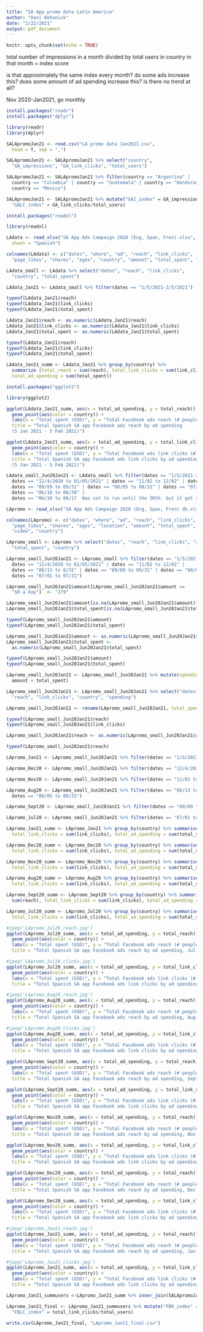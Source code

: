 ```yaml
---
title: "SA App promo data Latin America"
author: "Dani Behonick"
date: "2/22/2021"
output: pdf_document
---
```


```r
knitr::opts_chunk$set(echo = TRUE)
```

total number of impressions in a month divided by total users in country in that month = index score

is that approximately the same index every month?
do some ads increase this?
does some amount of ad spending increase this?
is there no trend at all?

Nov 2020-Jan2021, go monthly

```r
install.packages("readr")
install.packages("dplyr")
```
```r
library(readr)
library(dplyr)
```
```r
SALApromoJan21 <- read.csv("LA promo data Jan2021.csv",
  head = T, sep = ",")
```

```r
SALApromoJan21 <- SALApromoJan21 %>% select("country", 
  "GA_impressions", "GA_link_clicks", "total_users")
```

```r
SALApromoJan21 <- SALApromoJan21 %>% filter(country == "Argentina" | 
  country == "Colombia" | country == "Guatemala" | country == "Honduras" | 
  country == "Mexico")
```

```r
SALApromoJan21 <- SALApromoJan21 %>% mutate("GAI_index" = GA_impressions/total_users, 
  "GALC_index" = GA_link_clicks/total_users)
```

```r
install.packages("readxl")
```

```r
library(readxl)
```

```r
LAdata <- read_xlsx("SA App Ads Campaign 2020 (Eng, Span, Fren).xlsx", 
  sheet = "Spanish")
```
```r
colnames(LAdata) <- c("dates", "where", "ad", "reach", "link_clicks", 
  "page_likes", "shares", "ages", "country", "amount", "total_spent", "video")
```

```r
LAdata_small <- LAdata %>% select("dates", "reach", "link_clicks", 
  "country", "total_spent")
```

```r
LAdata_Jan21 <- LAdata_small %>% filter(dates == "1/5/2021-2/5/2021")
```

```r
typeof(LAdata_Jan21$reach)
typeof(LAdata_Jan21$link_clicks)
typeof(LAdata_Jan21$total_spent)
```
```r
LAdata_Jan21$reach <- as.numeric(LAdata_Jan21$reach)
LAdata_Jan21$link_clicks <- as.numeric(LAdata_Jan21$link_clicks)
LAdata_Jan21$total_spent <- as.numeric(LAdata_Jan21$total_spent)
```

```r
typeof(LAdata_Jan21$reach)
typeof(LAdata_Jan21$link_clicks)
typeof(LAdata_Jan21$total_spent)
```


```r
LAdata_Jan21_summ <- LAdata_Jan21 %>% group_by(country) %>% 
  summarize (total_reach = sum(reach), total_link_clicks = sum(link_clicks), 
  total_ad_spending = sum(total_spent))
```

```r
install.packages("ggplot2")
```

```r
library(ggplot2)
```

```r
ggplot(LAdata_Jan21_summ, aes(x = total_ad_spending, y = total_reach)) + 
  geom_point(aes(color = country)) + 
  labs(x = "Total spent (USD)", y = "Total Facebook ads reach (# people)", 
  title = "Total Spanish SA app Facebook ads reach by ad spending 
  (5 Jan 2021 - 5 Feb 2021)") 
```

```r
ggplot(LAdata_Jan21_summ, aes(x = total_ad_spending, y = total_link_clicks)) + 
  geom_point(aes(color = country)) + 
  labs(x = "Total spent (USD)", y = "Total Facebook ads link clicks (# clicks)", 
  title = "Total Spanish SA app Facebook ads link clicks by ad spending 
  (5 Jan 2021 - 5 Feb 2021)") 
```

```r
LAdata_small_Jun20Jan21 <- LAdata_small %>% filter(dates == "1/5/2021-2/5/2021" | 
  dates == "12/4/2020 to 01/05/2021" | dates == "11/02 to 12/02" | dates == "08/13 to 8/31" | 
  dates == "09/09 to 09/31" | dates == "08/05 to 08/31" | dates == "07/01 to 07/31" |
  dates == "06/10 to 06/30" | 
  dates == "06/10 to 06/17  Was set to run until the 30th. but it got rejected on the 17th")
```

```r
LApromo <- read_xlsx("SA App Ads Campaign 2020 (Eng, Span, Fren) db.xlsx", sheet = "Spanish")
```
```r
colnames(LApromo) <- c("dates", "where", "ad", "reach", "link_clicks", 
  "page_likes", "shares", "ages", "location", "amount", "total_spent", 
  "video", "country")
```

```r
LApromo_small <- LApromo %>% select("dates", "reach", "link_clicks", "amount", 
  "total_spent", "country")

LApromo_small_Jun20Jan21 <- LApromo_small %>% filter(dates == "1/5/2021-2/5/2021" | 
  dates == "12/4/2020 to 01/05/2021" | dates == "11/02 to 12/02" | 
  dates == "08/13 to 8/31" | dates == "09/09 to 09/31" | dates == "08/05 to 08/31" | 
  dates == "07/01 to 07/31")
```

```r
LApromo_small_Jun20Jan21$amount[LApromo_small_Jun20Jan21$amount == 
  "$9 a day"]  <- "279"
```

```r
LApromo_small_Jun20Jan21$amount[is.na(LApromo_small_Jun20Jan21$amount)] = 0
LApromo_small_Jun20Jan21$total_spent[is.na(LApromo_small_Jun20Jan21$total_spent)] = 0
```

```r
typeof(LApromo_small_Jun20Jan21$amount)
typeof(LApromo_small_Jun20Jan21$total_spent)
```
```r
LApromo_small_Jun20Jan21$amount <- as.numeric(LApromo_small_Jun20Jan21$amount)
LApromo_small_Jun20Jan21$total_spent <- 
  as.numeric(LApromo_small_Jun20Jan21$total_spent)
```
```r
typeof(LApromo_small_Jun20Jan21$amount)
typeof(LApromo_small_Jun20Jan21$total_spent)
```


```r
LApromo_small_Jun20Jan21 <- LApromo_small_Jun20Jan21 %>% mutate(spending = 
  amount + total_spent)
```


```r
LApromo_small_Jun20Jan21 <- LApromo_small_Jun20Jan21 %>% select("dates", 
  "reach", "link_clicks", "country", "spending")
```

```r
LApromo_small_Jun20Jan21 <- rename(LApromo_small_Jun20Jan21, total_spent = spending)
```

```r
typeof(LApromo_small_Jun20Jan21$reach)
typeof(LApromo_small_Jun20Jan21$link_clicks)
```

```r
LApromo_small_Jun20Jan21$reach <- as.numeric(LApromo_small_Jun20Jan21$reach)
```

```r
typeof(LApromo_small_Jun20Jan21$reach)
```
```r
LApromo_Jan21 <- LApromo_small_Jun20Jan21 %>% filter(dates == "1/5/2021-2/5/2021")

LApromo_Dec20 <- LApromo_small_Jun20Jan21 %>% filter(dates == "12/4/2020 to 01/05/2021")

LApromo_Nov20 <- LApromo_small_Jun20Jan21 %>% filter(dates == "11/02 to 12/02")

LApromo_Aug20 <- LApromo_small_Jun20Jan21 %>% filter(dates == "08/13 to 8/31" | 
  dates == "08/05 to 08/31")

LApromo_Sept20 <- LApromo_small_Jun20Jan21 %>% filter(dates == "09/09 to 09/31")

LApromo_Jul20 <- LApromo_small_Jun20Jan21 %>% filter(dates == "07/01 to 07/31")
```

```r
LApromo_Jan21_summ <- LApromo_Jan21 %>% group_by(country) %>% summarise(total_reach = sum(reach),
  total_link_clicks = sum(link_clicks), total_ad_spending = sum(total_spent))

LApromo_Dec20_summ <- LApromo_Dec20 %>% group_by(country) %>% summarise(total_reach = sum(reach),
  total_link_clicks = sum(link_clicks), total_ad_spending = sum(total_spent))

LApromo_Nov20_summ <- LApromo_Nov20 %>% group_by(country) %>% summarise(total_reach = sum(reach),
  total_link_clicks = sum(link_clicks), total_ad_spending = sum(total_spent))

LApromo_Aug20_summ <- LApromo_Aug20 %>% group_by(country) %>% summarise(total_reach = sum(reach),
  total_link_clicks = sum(link_clicks), total_ad_spending = sum(total_spent))

LApromo_Sept20_summ <- LApromo_Sept20 %>% group_by(country) %>% summarise(total_reach =
  sum(reach), total_link_clicks = sum(link_clicks), total_ad_spending = sum(total_spent))

LApromo_Jul20_summ <- LApromo_Jul20 %>% group_by(country) %>% summarise(total_reach = sum(reach),
  total_link_clicks = sum(link_clicks), total_ad_spending = sum(total_spent))
```

```r
#jpeg('LApromo_Jul20_reach.jpg')
ggplot(LApromo_Jul20_summ, aes(x = total_ad_spending, y = total_reach)) + 
  geom_point(aes(color = country)) + 
  labs(x = "Total spent (USD)", y = "Total Facebook ads reach (# people)", 
  title = "Total Spanish SA app Facebook ads reach by ad spending, Jul 2020") 

#jpeg('LApromo_Jul20_clicks.jpg')
ggplot(LApromo_Jul20_summ, aes(x = total_ad_spending, y = total_link_clicks)) + 
  geom_point(aes(color = country)) + 
  labs(x = "Total spent (USD)", y = "Total Facebook ads link clicks (# clicks)", 
  title = "Total Spanish SA app Facebook ads link clicks by ad spending, Jul 2020") 

#jpeg('LApromo_Aug20_reach.jpg')
ggplot(LApromo_Aug20_summ, aes(x = total_ad_spending, y = total_reach)) + 
  geom_point(aes(color = country)) + 
  labs(x = "Total spent (USD)", y = "Total Facebook ads reach (# people)", 
  title = "Total Spanish SA app Facebook ads reach by ad spending, Aug 2020") 

#jpeg('LApromo_Aug20_clicks.jpg')
ggplot(LApromo_Aug20_summ, aes(x = total_ad_spending, y = total_link_clicks)) + 
  geom_point(aes(color = country)) + 
  labs(x = "Total spent (USD)", y = "Total Facebook ads link clicks (# clicks)", 
  title = "Total Spanish SA app Facebook ads link clicks by ad spending, Aug 2020") 

ggplot(LApromo_Sept20_summ, aes(x = total_ad_spending, y = total_reach)) + 
  geom_point(aes(color = country)) + 
  labs(x = "Total spent (USD)", y = "Total Facebook ads reach (# people)", 
  title = "Total Spanish SA app Facebook ads reach by ad spending, Sept 2020") 

ggplot(LApromo_Sept20_summ, aes(x = total_ad_spending, y = total_link_clicks)) + 
  geom_point(aes(color = country)) + 
  labs(x = "Total spent (USD)", y = "Total Facebook ads link clicks (# clicks)", 
  title = "Total Spanish SA app Facebook ads link clicks by ad spending, Sept 2020") 

ggplot(LApromo_Nov20_summ, aes(x = total_ad_spending, y = total_reach)) + 
  geom_point(aes(color = country)) + 
  labs(x = "Total spent (USD)", y = "Total Facebook ads reach (# people)", 
  title = "Total Spanish SA app Facebook ads reach by ad spending, Nov 2020") 

ggplot(LApromo_Nov20_summ, aes(x = total_ad_spending, y = total_link_clicks)) + 
  geom_point(aes(color = country)) + 
  labs(x = "Total spent (USD)", y = "Total Facebook ads link clicks (# clicks)", 
  title = "Total Spanish SA app Facebook ads link clicks by ad spending, Nov 2020") 

ggplot(LApromo_Dec20_summ, aes(x = total_ad_spending, y = total_reach)) + 
  geom_point(aes(color = country)) + 
  labs(x = "Total spent (USD)", y = "Total Facebook ads reach (# people)", 
  title = "Total Spanish SA app Facebook ads reach by ad spending, Dec 2020") 

ggplot(LApromo_Dec20_summ, aes(x = total_ad_spending, y = total_link_clicks)) + 
  geom_point(aes(color = country)) + 
  labs(x = "Total spent (USD)", y = "Total Facebook ads link clicks (# clicks)", 
  title = "Total Spanish SA app Facebook ads link clicks by ad spending, Dec 2020") 

#jpeg('LApromo_Jan21_reach.jpg')
ggplot(LApromo_Jan21_summ, aes(x = total_ad_spending, y = total_reach)) + 
  geom_point(aes(color = country)) + 
  labs(x = "Total spent (USD)", y = "Total Facebook ads reach (# people)", 
  title = "Total Spanish SA app Facebook ads reach by ad spending, Jan 2021") 

#jpeg('LApromo_Jan21_clicks.jpg')
ggplot(LApromo_Jan21_summ, aes(x = total_ad_spending, y = total_link_clicks)) + 
  geom_point(aes(color = country)) + 
  labs(x = "Total spent (USD)", y = "Total Facebook ads link clicks (# clicks)", 
  title = "Total Spanish SA app Facebook ads link clicks by ad spending, Jan 2021") 
```

```r
LApromo_Jan21_summusers <-LApromo_Jan21_summ %>% inner_join(SALApromoJan21, by = "country")

LApromo_Jan21_final <- LApromo_Jan21_summusers %>% mutate("FBR_index" = total_reach/total_users, 
  "FBLC_index" = total_link_clicks/total_users)

write.csv(LApromo_Jan21_final, "LApromo_Jan21_final.csv")
```

